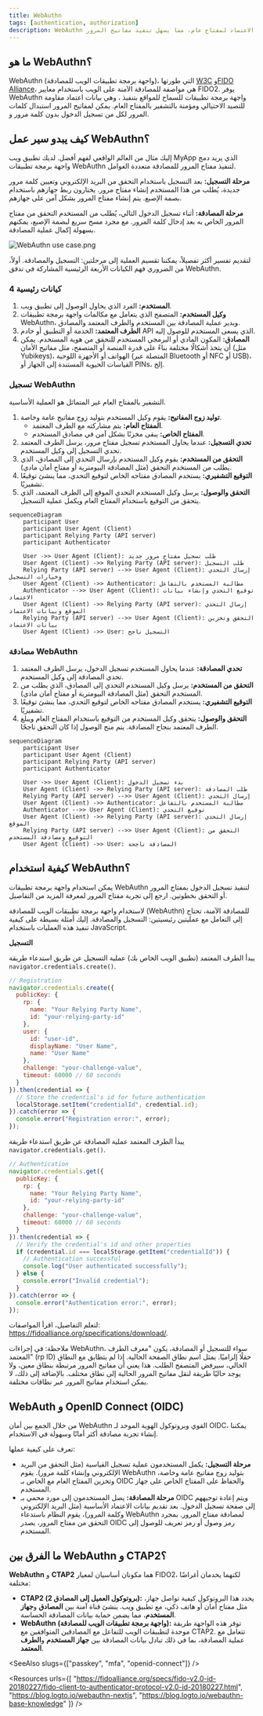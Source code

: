 ```yaml
---
title: WebAuthn
tags: [authentication, authorization]
description: WebAuthn هو واجهة برمجة تطبيقات للوصول إلى بيانات الاعتماد لمفتاح عام، مما يسهل تنفيذ مفاتيح المرور (passkeys).
---
```


## ما هو WebAuthn؟

WebAuthn (واجهة برمجة تطبيقات الويب للمصادقة)، التي طورتها [W3C](https://www.w3.org/) و[FIDO Alliance](https://fidoalliance.org/)، هي مواصفة للمصادقة الآمنة على الويب باستخدام معايير FIDO2. يوفر WebAuthn واجهة برمجة تطبيقات للسماح للمواقع بتنفيذ <Ref slug="passkey" />، وهي بيانات اعتماد مقاومة للتصيد الاحتيالي ومؤمنة بالتشفير بالمفتاح العام. يمكن لمفاتيح المرور استبدال كلمات المرور لكل من تسجيل الدخول بدون كلمة مرور و<Ref slug="mfa" />.

## كيف يبدو سير عمل WebAuthn؟

إليك مثال من العالم الواقعي لفهم أفضل. لديك تطبيق ويب MyApp الذي يريد دمج واجهة برمجة تطبيقات WebAuthn لتنفيذ مفتاح المرور للمصادقة متعددة العوامل.

**مرحلة التسجيل:** بعد التسجيل باستخدام التحقق من البريد الإلكتروني وتعيين كلمة مرور جديدة، يُطلب من هذا المستخدم إنشاء مفتاح مرور. يختارون ربط جهازهم باستخدام بصمة الإصبع. يتم إنشاء مفتاح المرور بشكل آمن على جهازهم.

**مرحلة المصادقة:** أثناء تسجيل الدخول التالي، يُطلب من المستخدم التحقق من مفتاح المرور الخاص به بعد إدخال كلمة المرور. مع مجرد مسح سريع لبصمة الإصبع، يمكنهم بسهولة إكمال عملية المصادقة.

![WebAuthn use case.png](https://uploads.strapi.logto.io/Web_Authn_use_case_657eb22cef.png)

لتقديم تفسير أكثر تفصيلاً، يمكننا تقسيم العملية إلى مرحلتين: التسجيل والمصادقة. أولاً، من الضروري فهم الكيانات الأربعة الرئيسية المشاركة في تدفق WebAuthn.

### 4 كيانات رئيسية

1. **المستخدم:** الفرد الذي يحاول الوصول إلى تطبيق ويب.
2. **وكيل المستخدم:** المتصفح الذي يتعامل مع مكالمات واجهة برمجة تطبيقات WebAuthn، ويدير عملية المصادقة بين المستخدم والطرف المعتمد والمصادق.
3. **الطرف المعتمد:** الخدمة أو التطبيق أو خادم API الذي يسعى المستخدم للوصول إليه.
4. **المصادق:** المكون المادي أو البرمجي المستخدم للتحقق من هوية المستخدم. يمكن أن يتخذ أشكالًا مختلفة بناءً على قدرة المنصة أو المتصفح، مثل مفاتيح الأمان (مثل Yubikeys)، الهواتف أو الأجهزة اللوحية (المتصلة عبر Bluetooth أو NFC أو USB)، القياسات الحيوية المستندة إلى الجهاز أو PINs، إلخ.

### تسجيل WebAuthn

التشفير بالمفتاح العام غير المتماثل هو العملية الأساسية.

1. **توليد زوج المفاتيح:**
يقوم وكيل المستخدم بتوليد زوج مفاتيح عامة وخاصة.
   - **المفتاح العام:** يتم مشاركته مع الطرف المعتمد.
   - **المفتاح الخاص:** يبقى مخزنًا بشكل آمن في مصادق المستخدم.
2. **تحدي التسجيل:**
عندما يحاول المستخدم تسجيل مفتاح مرور، يرسل الطرف المعتمد تحدي التسجيل إلى وكيل المستخدم.
3. **التحقق من المستخدم:**
يقوم وكيل المستخدم بإرسال التحدي إلى المصادق، الذي يطلب من المستخدم التحقق (مثل المصادقة البيومترية أو مفتاح أمان مادي).
4. **التوقيع التشفيري:**
يستخدم المصادق مفتاحه الخاص لتوقيع التحدي، مما ينشئ توقيعًا تشفيريًا.
5. **التحقق والوصول:**
يرسل وكيل المستخدم التحدي الموقع إلى الطرف المعتمد، الذي يتحقق من التوقيع باستخدام المفتاح العام ويكمل عملية التسجيل.

```mermaid
sequenceDiagram
	participant User
	participant User Agent (Client)
	participant Relying Party (API server) 
	participant Authenticator

	User ->> User Agent (Client): طلب تسجيل مفتاح مرور جديد
	User Agent (Client) ->> Relying Party (API server): طلب التسجيل
	Relying Party (API server) -->> User Agent (Client): إرسال التحدي وخيارات التسجيل
	User Agent (Client) ->> Authenticator: مطالبة المستخدم بالتفاعل
	Authenticator -->> User Agent (Client): توقيع التحدي وإنشاء بيانات الاعتماد
	User Agent (Client) ->> Relying Party (API server): إرسال التحدي الموقع وبيانات الاعتماد
	Relying Party (API server) -->> User Agent (Client): التحقق وتخزين بيانات الاعتماد
	User Agent (Client) ->> User: التسجيل ناجح
```

### مصادقة WebAuthn

1. **تحدي المصادقة:**
عندما يحاول المستخدم تسجيل الدخول، يرسل الطرف المعتمد تحدي المصادقة إلى وكيل المستخدم.
2. **التحقق من المستخدم:**
يرسل وكيل المستخدم التحدي إلى المصادق، الذي يطلب من المستخدم التحقق (مثل المصادقة البيومترية أو مفتاح أمان مادي).
3. **التوقيع التشفيري:**
يستخدم المصادق مفتاحه الخاص لتوقيع التحدي، مما ينشئ توقيعًا تشفيريًا.
4. **التحقق والوصول:**
يتحقق وكيل المستخدم من التوقيع باستخدام المفتاح العام ويبلغ الطرف المعتمد بنجاح المصادقة. يتم منح الوصول إذا كان التحقق ناجحًا.

```mermaid
sequenceDiagram
	participant User
	participant User Agent (Client)
	participant Relying Party (API server)
	participant Authenticator

	User ->> User Agent (Client): بدء تسجيل الدخول
	User Agent (Client) ->> Relying Party (API server): طلب المصادقة
	Relying Party (API server) -->> User Agent (Client): إرسال التحدي
	User Agent (Client) ->> Authenticator: مطالبة المستخدم بالتفاعل
	Authenticator -->> User Agent (Client): توقيع التحدي
	User Agent (Client) ->> Relying Party (API server): إرسال التحدي الموقع
	Relying Party (API server) -->> User Agent (Client): التحقق من التوقيع ومصادقة المستخدم
	User Agent (Client) ->> User: المصادقة ناجحة
```

## كيفية استخدام WebAuthn؟

يمكن استخدام واجهة برمجة تطبيقات WebAuthn لتنفيذ تسجيل الدخول بمفتاح المرور أو التحقق بخطوتين. ارجع إلى تجربة مفتاح المرور لمعرفة المزيد من التفاصيل.

لاستخدام واجهة برمجة تطبيقات الويب للمصادقة (WebAuthn) للمصادقة الآمنة، تحتاج إلى التعامل مع عمليتين رئيسيتين: التسجيل والمصادقة. إليك أمثلة بسيطة على كيفية تنفيذ هذه العمليات باستخدام JavaScript.

**التسجيل**

يبدأ الطرف المعتمد (تطبيق الويب الخاص بك) عملية التسجيل عن طريق استدعاء طريقة `navigator.credentials.create()`.

```jsx
// Registration
navigator.credentials.create({
  publicKey: {
    rp: {
      name: "Your Relying Party Name",
      id: "your-relying-party-id"
    },
    user: {
      id: "user-id",
      displayName: "User Name",
      name: "User Name"
    },
    challenge: "your-challenge-value",
    timeout: 60000 // 60 seconds
  }
}).then(credential => {
  // Store the credential's id for future authentication
  localStorage.setItem("credentialId", credential.id);
}).catch(error => {
  console.error("Registration error:", error);
});
```

يبدأ الطرف المعتمد عملية المصادقة عن طريق استدعاء طريقة `navigator.credentials.get()`.

```jsx
// Authentication
navigator.credentials.get({
  publicKey: {
    rp: {
      name: "Your Relying Party Name",
      id: "your-relying-party-id"
    },
    challenge: "your-challenge-value",
    timeout: 60000 // 60 seconds
  }
}).then(credential => {
  // Verify the credential's id and other properties
  if (credential.id === localStorage.getItem("credentialId")) {
    // Authentication successful
    console.log("User authenticated successfully");
  } else {
    console.error("Invalid credential");
  }
}).catch(error => {
  console.error("Authentication error:", error);
});
```

لتعلم التفاصيل، اقرأ المواصفات: https://fidoalliance.org/specifications/download/.

ملاحظة: في إجراءات WebAuthn، سواء للتسجيل أو المصادقة، يكون "معرف الطرف المعتمد" (rp ID) حقلًا إلزاميًا. يمثل اسم نطاق الصفحة الحالية. إذا لم يتطابق مع النطاق الحالي، سيرفض المتصفح الطلب. هذا يعني أن مفاتيح المرور مرتبطة بنطاق معين، ولا يوجد حاليًا طريقة لنقل مفاتيح المرور الحالية إلى نطاق مختلف. بالإضافة إلى ذلك، لا يمكن استخدام مفاتيح المرور عبر نطاقات مختلفة.

## WebAuth و OpenID Connect (OIDC)

من خلال الجمع بين أمان WebAuthn القوي وبروتوكول الهوية الموحد لـ OIDC، يمكننا إنشاء تجربة مصادقة أكثر أمانًا وسهولة في الاستخدام.

تعرف على كيفية عملها:

- **مرحلة التسجيل:** يكمل المستخدمون عملية تسجيل <Ref slug="openid-connect" /> القياسية (مثل التحقق من البريد الإلكتروني وإنشاء كلمة مرور). يقوم WebAuthn بتوليد زوج مفاتيح عامة وخاصة، وتخزين المفتاح العام مع <Ref slug="identity-provider" /> الخاص بـ OIDC والحفاظ على المفتاح الخاص على جهاز المستخدم.
- **مرحلة المصادقة:** يصل المستخدمون إلى مورد محمي بـ OIDC ويتم إعادة توجيههم إلى صفحة تسجيل الدخول. بعد تقديم بيانات الاعتماد الأساسية (مثل البريد الإلكتروني وكلمة المرور)، يقوم النظام باستدعاء WebAuthn لمصادقة مفتاح المرور. بمجرد التحقق من مفتاح المرور، يصدر OIDC رمز وصول أو رمز تعريف للوصول إلى المستخدم.

## ما الفرق بين WebAuthn و CTAP2؟

**WebAuthn** و **CTAP2** هما مكونان أساسيان لمعيار FIDO2، لكنهما يخدمان أغراضًا مختلفة:

- **CTAP2 (بروتوكول العميل إلى المصادق 2):** يحدد هذا البروتوكول كيفية تواصل جهاز، مثل مفتاح أمان أو هاتف ذكي، مع تطبيق ويب. ينشئ قناة آمنة بين **المصادق** و**جهاز المستخدم**، مما يضمن حماية بيانات المصادقة الحساسة.
- **WebAuthn (واجهة برمجة تطبيقات الويب للمصادقة):** توفر هذه الواجهة طريقة موحدة لتطبيقات الويب للتفاعل مع المصادقين المتوافقين مع CTAP2. تتعامل مع عملية المصادقة، بما في ذلك تبادل بيانات المصادقة بين **جهاز المستخدم** و**الطرف المعتمد**.

<SeeAlso slugs={["passkey", "mfa", "openid-connect"]} />

<Resources
  urls={[
    "https://fidoalliance.org/specs/fido-v2.0-id-20180227/fido-client-to-authenticator-protocol-v2.0-id-20180227.html",
    "https://blog.logto.io/webauthn-nextjs",
    "https://blog.logto.io/webauthn-base-knowledge"
  ]}
/>